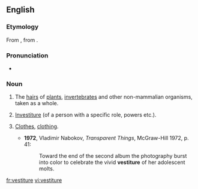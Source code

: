 ==English==
===Etymology===
From {{etyl|ML.|en}} {{term|vestitura}}, from {{etyl|la|en}} {{term|vestire|lang=la}}.

===Pronunciation===
*{{a|UK}} {{IPA|/ˈvɛstɪstjʊə/|/ˈvɛstitʃə/|lang=en}}

===Noun===
{{en-noun|-}}

# {{context|biology|lang=en}} The [[hair]]s of [[plant]]s, [[invertebrate]]s and other non-mammalian organisms, taken as a whole.
# {{context|rare|lang=en}} [[investiture|Investiture]] (of a person with a specific role, powers etc.).
# {{context|literary|_|or|_|archaic|lang=en}} [[clothes|Clothes]], [[clothing]].
#*'''1972''', Vladimir Nabokov, ''Transparent Things'', McGraw-Hill 1972, p. 41:
#*:Toward the end of the second album the photography burst into color to celebrate the vivid '''vestiture''' of her adolescent molts.

[[fr:vestiture]]
[[vi:vestiture]]